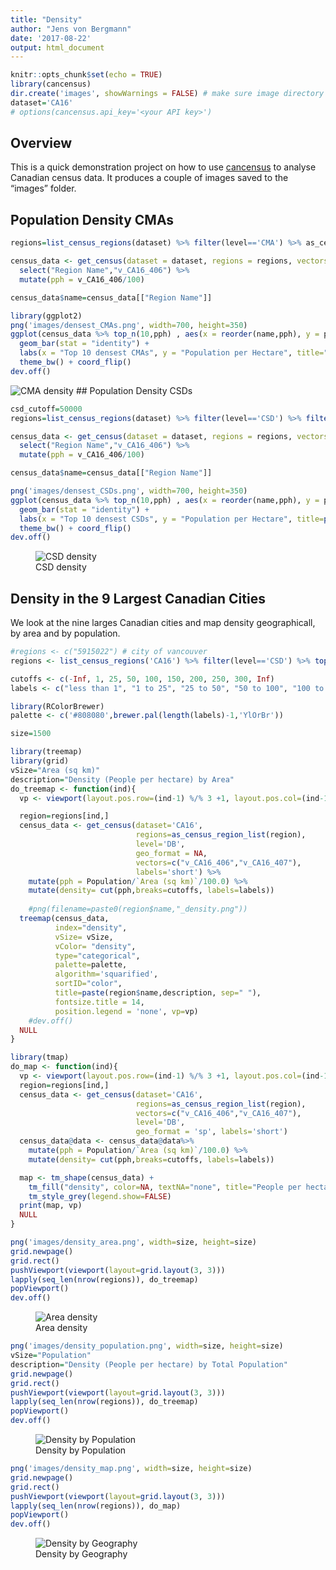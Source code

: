 ```yaml
---
title: "Density"
author: "Jens von Bergmann"
date: '2017-08-22'
output: html_document
---
```


```r
knitr::opts_chunk$set(echo = TRUE)
library(cancensus)
dir.create('images', showWarnings = FALSE) # make sure image directory exists
dataset='CA16'
# options(cancensus.api_key='<your API key>')
```


## Overview
This is a quick demonstration project on how to use [cancensus](https://github.com/mountainMath/cancensus)
to analyse Canadian census data. It produces a couple of images saved to the "images" folder.

## Population Density CMAs

```r
regions=list_census_regions(dataset) %>% filter(level=='CMA') %>% as_census_region_list

census_data <- get_census(dataset = dataset, regions = regions, vectors = c("v_CA16_406"), geo_format = NA, level='Regions', labels = 'short') %>%
  select("Region Name","v_CA16_406") %>%
  mutate(pph = v_CA16_406/100)

census_data$name=census_data[["Region Name"]]

library(ggplot2)
png('images/densest_CMAs.png', width=700, height=350)
ggplot(census_data %>% top_n(10,pph) , aes(x = reorder(name,pph), y = pph)) +
  geom_bar(stat = "identity") +
  labs(x = "Top 10 densest CMAs", y = "Population per Hectare", title="Canada's densest CMAs",caption="Canada Census 2016 via cancensus & CensusMapper.ca") +
  theme_bw() + coord_flip()
dev.off()

```

![CMA density](images/densest_CMAs.png)
## Population Density CSDs

```r
csd_cutoff=50000
regions=list_census_regions(dataset) %>% filter(level=='CSD') %>% filter(pop>= csd_cutoff) %>% as_census_region_list

census_data <- get_census(dataset = dataset, regions = regions, vectors = c("v_CA16_406"), geo_format = NA, level='Regions', labels = 'short') %>%
  select("Region Name","v_CA16_406") %>%
  mutate(pph = v_CA16_406/100)

census_data$name=census_data[["Region Name"]]

png('images/densest_CSDs.png', width=700, height=350)
ggplot(census_data %>% top_n(10,pph) , aes(x = reorder(name,pph), y = pph)) +
  geom_bar(stat = "identity") +
  labs(x = "Top 10 densest CSDs", y = "Population per Hectare", title=paste0("Canada's densest CSDs with Population > ",csd_cutoff),caption="Canada Census 2016 via cancensus & CensusMapper.ca") +
  theme_bw() + coord_flip()
dev.off()

```
![CSD density](images/densest_CSDs.png)

## Density in the 9 Largest Canadian Cities
We look at the nine larges Canadian cities and map density geographicall, by area and by population.

```r
#regions <- c("5915022") # city of vancouver
regions <- list_census_regions('CA16') %>% filter(level=='CSD') %>% top_n(9,pop)

cutoffs <- c(-Inf, 1, 25, 50, 100, 150, 200, 250, 300, Inf)
labels <- c("less than 1", "1 to 25", "25 to 50", "50 to 100", "100 to 150", "150 to 200", "200 to 250", "250 to 300", "over 300")

library(RColorBrewer)
palette <- c('#808080',brewer.pal(length(labels)-1,'YlOrBr'))

size=1500

library(treemap)
library(grid)
vSize="Area (sq km)"
description="Density (People per hectare) by Area"
do_treemap <- function(ind){
  vp <- viewport(layout.pos.row=(ind-1) %/% 3 +1, layout.pos.col=(ind-1) %% 3 +1)

  region=regions[ind,]
  census_data <- get_census(dataset='CA16', 
                            regions=as_census_region_list(region), 
                            level='DB', 
                            geo_format = NA, 
                            vectors=c("v_CA16_406","v_CA16_407"), 
                            labels='short') %>%
    mutate(pph = Population/`Area (sq km)`/100.0) %>%
    mutate(density= cut(pph,breaks=cutoffs, labels=labels))
  
    #png(filename=paste0(region$name,"_density.png"))
  treemap(census_data, 
          index="density", 
          vSize= vSize, 
          vColor= "density", 
          type="categorical",
          palette=palette,
          algorithm='squarified',
          sortID="color",
          title=paste(region$name,description, sep=" "),
          fontsize.title = 14,
          position.legend = 'none', vp=vp)
    #dev.off()
  NULL
}

library(tmap)
do_map <- function(ind){
  vp <- viewport(layout.pos.row=(ind-1) %/% 3 +1, layout.pos.col=(ind-1) %% 3 +1)
  region=regions[ind,]
  census_data <- get_census(dataset='CA16', 
                            regions=as_census_region_list(region), 
                            vectors=c("v_CA16_406","v_CA16_407"), 
                            level='DB', 
                            geo_format = 'sp', labels='short') 
  census_data@data <- census_data@data%>%
    mutate(pph = Population/`Area (sq km)`/100.0) %>%
    mutate(density= cut(pph,breaks=cutoffs, labels=labels))

  map <- tm_shape(census_data) +
    tm_fill("density", color=NA, textNA="none", title="People per hectare", palette=palette) +
    tm_style_grey(legend.show=FALSE)
  print(map, vp)
  NULL
}
```

```r
png('images/density_area.png', width=size, height=size)
grid.newpage()
grid.rect()
pushViewport(viewport(layout=grid.layout(3, 3)))
lapply(seq_len(nrow(regions)), do_treemap)
popViewport()
dev.off()
```

![Area density](images/density_area.png)

```r
png('images/density_population.png', width=size, height=size)
vSize="Population"
description="Density (People per hectare) by Total Population"
grid.newpage()
grid.rect()
pushViewport(viewport(layout=grid.layout(3, 3)))
lapply(seq_len(nrow(regions)), do_treemap)
popViewport()
dev.off()
```
![Density by Population](images/density_population.png)

```r
png('images/density_map.png', width=size, height=size)
grid.newpage()
grid.rect()
pushViewport(viewport(layout=grid.layout(3, 3)))
lapply(seq_len(nrow(regions)), do_map)
popViewport()
dev.off()
```


![Density by Geography](images/density_map.png)


